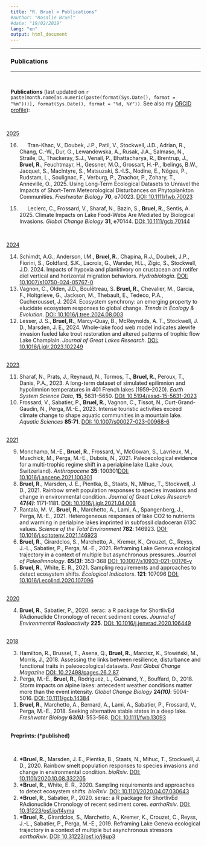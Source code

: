 ```yaml
---
title: "R. Bruel > Publications"
#author: "Rosalie Bruel"
#date: "19/02/2019"
lang: "en"
output: html_document
---
```


<!-- Global site tag (gtag.js) - Google Analytics -->
<script async src="https://www.googletagmanager.com/gtag/js?id=UA-134870808-1"></script>
<script>
  window.dataLayer = window.dataLayer || [];
  function gtag(){dataLayer.push(arguments);}
  gtag('js', new Date());

  gtag('config', 'UA-134870808-1');
</script>

<style>
# space between paragraph, small or big
p.small {
  line-height: 0.7;
}
p.big {
  line-height: 1.8;
}

p {
  text-indent: 1.5em;
}

.first {
  text-indent: 2em;
}

.second {
  text-indent: -2.5em;
}

.title{
    display: none;
}

</style>


***  


### Publications
***

<br>

<head><b>Publications</b> (last updated on `r paste(month.name[as.numeric(paste(format(Sys.Date(), format = "%m")))], format(Sys.Date(), format = "%d, %Y"))`. See also my <a href="https://orcid.org/0000-0001-8351-7539" target="_blank">ORCID profile</a>):</head>


<ol reversed>


<br>
<p class="second"><u>2025</u></p>

<li>Tran-Khac, V., Doubek, J.P., Patil, V., Stockwell, J.D., Adrian, R., Chang, C.-W., Dur, G., Lewandowska, A., Rusak, J.A., Salmaso, N., Straile, D., Thackeray, S.J., Venail, P., Bhattacharya, R., Brentrup, J., <b>Bruel, R.</b>, Feuchtmayr, H., Gessner, M.O., Grossart, H.-P., Ibelings, B.W., Jacquet, S., MacIntyre, S., Matsuzaki, S.-I.S., Nodine, E., Nõges, P., Rudstam, L., Soulignac, F., Verburg, P., Znachor, P., Zohary, T., Anneville, O., 2025. Using Long-Term Ecological Datasets to Unravel the Impacts of Short-Term Meteorological Disturbances on Phytoplankton Communities. _Freshwater Biology_ <b>70</b>, e70023. <a href="https://doi.org/10.1111/fwb.70023" target="_blank">DOI: 10.1111/fwb.70023</a>


<li>Leclerc, C., Frossard, V., Sharaf, N., Bazin, S., <b>Bruel, R.</b>, Sentis, A. 2025. Climate Impacts on Lake Food-Webs Are Mediated by Biological Invasions. _Global Change Biology_ <b>31</b>, e70144. <a href="https://doi.org/10.1111/gcb.70144" target="_blank">DOI: 10.1111/gcb.70144</a>


<br>
<p class="second"><u>2024</u></p>

<li>Schimdt, A.G., Anderson, I.M., <b>Bruel, R.</b>, Chapina, R.J., Doubek, J.P., Fiorini, S., Goldfard, S.K., Lacroix, G., Wander, H.L., Zigic, S., Stockwell, J.D. 2024. Impacts of hypoxia and planktivory on crustacean and rotifer diel vertical and horizontal migration behaviors. _Hydrobiologia_. <a href="https://link.springer.com/article/10.1007/s10750-024-05767-0" target="_blank">DOI: 10.1007/s10750-024-05767-0</a></li>

<li>Vagnon, C., Olden, J.D., Boulêtreau, S. <b>Bruel, R.</b>, Chevalier, M., Garcia, F., Holtgrieve, G., Jackson, M., Thebault, E., Tedeco, P.A., Cucherousset, J. 2024. Ecosystem synchrony: an emerging property to elucidate ecosystem responses to global change. _Trends in Ecology \& Evolution_. <a href="https://doi.org/10.1016/j.tree.2024.08.003" target="_blank">DOI: 10.1016/j.tree.2024.08.003</a></li>

<li>Lesser, J. S., <b>Bruel, R.</b>, Marcy-Quay, B., McReynolds, A. T., Stockwell, J. D., Marsden, J. E., 2024. Whole-lake food web model indicates alewife invasion fueled lake trout restoration and altered patterns of trophic flow Lake Champlain. _Journal of Great Lakes Research_. <a href="https://doi.org/10.1016/j.jglr.2023.102249" target="_blank">DOI: 10.1016/j.jglr.2023.102249</a></li>
 
<br>
<p class="second"><u>2023</u></p>


<li>Sharaf, N., Prats, J., Reynaud, N., Tormos, T., <b>Bruel, R.</b>, Peroux, T., Danis, P.A., 2023. A long-term dataset of simulated epilimnion and hypolimnion temperatures in 401 French lakes (1959–2020). _Earth System Science Data_, <b>15</b>, 5631–5650. <a href="https://essd.copernicus.org/articles/15/5631/2023/" target="_blank">DOI: 10.5194/essd-15-5631-2023</a></li>

<li>Frossard, V., Sabatier, P., <b>Bruel, R.</b>, Vagnon, C., Tissot, N., Curt-Grand-Gaudin, N., Perga, M.-E., 2023. Intense touristic activities exceed climate change to shape aquatic communities in a mountain lake. _Aquatic Sciences_ <b>85:71</b>. <a href="https://doi.org/10.1007/s00027-023-00968-6" target="_blank">DOI: 10.1007/s00027-023-00968-6</a></li>

<br>
<p class="second"><u>2021</u></p>
<li>Monchamp, M.-E., <b>Bruel, R.</b>, Frossard, V., McGowan, S., Lavrieux, M., Muschick, M., Perga, M.-E., Dubois, N., 2021. Paleoecological evidence for a multi-trophic regime shift in a perialpine lake (Lake Joux, Switzerland). _Anthropocene_ <b>35</b>: 100301<a href="https://www.sciencedirect.com/science/article/pii/S2213305421000242" target="_blank">DOI: 10.1016/j.ancene.2021.100301</a></li>

<li><b>Bruel, R.</b>, Marsden, J. E., Pientka, B., Staats, N., Mihuc, T., Stockwell, J. D., 2021. Rainbow smelt population responses to species invasions and change in environmental condition. _Journal of Great Lakes Research_ <b>47*(4)*</b>: 1171-1181. <a href="https://www.sciencedirect.com/science/article/pii/S0380133021000927" target="_blank">DOI: 10.1016/j.jglr.2021.04.008</a></li>

<li>Rantala, M. V., <b>Bruel, R.</b>, Marchetto, A., Lami, A., Spangenberg, J., Perga, M.-E., 2021. Heterogeneous responses of lake CO2 to nutrients and warming in perialpine lakes imprinted in subfossil cladoceran &#948;13C values. _Science of the Total Environment_ <b>782</b>: 146923. <a href="https://www.sciencedirect.com/science/article/pii/S0048969721019938" target="_blank">DOI: 10.1016/j.scitotenv.2021.146923</a></li>

<li><b>Bruel, R.</b>, Girardclos, S., Marchetto, A., Kremer, K., Crouzet, C., Reyss, J.-L., Sabatier, P., Perga, M.-E., 2021. Reframing Lake Geneva ecological trajectory in a context of multiple but asynchronous pressures. _Journal of Paleolimnology_. <b>65*(3)*</b>: 353-368 <a href="https://www.researchgate.net/publication/348815775_Reframing_Lake_Geneva_ecological_trajectory_in_a_context_of_multiple_but_asynchronous_pressures" target="_blank">DOI: 10.1007/s10933-021-00176-y</a></li>

<li><b>Bruel, R.</b>, White, E. R., 2021. Sampling requirements and approaches to detect ecosystem shifts. _Ecological Indicators_. <b>121</b>: 107096 <a href="https://authors.elsevier.com/sd/article/S1470-160X(20)31035-9" target="_blank">DOI: 10.1016/j.ecolind.2020.107096</a></li>

<br>
<p class="second"><u>2020</u></p>
<li><b>Bruel, R.</b>, Sabatier, P., 2020. serac: a R package for ShortlivEd RAdionuclide Chronology of recent sediment cores. _Journal of Environmental Radioactivity_ <b>225</b>. <a href="https://www.sciencedirect.com/science/article/abs/pii/S0265931X20306950" target="_blank">DOI: 10.1016/j.jenvrad.2020.106449</a></li>

<br>
<p class="second"><u>2018</u></p>
<li>Hamilton, R., Brussel, T., Asena, Q., <b>Bruel, R.</b>, Marcisz, K., Słowiński, M., Morris, J., 2018. Assessing the links between resilience, disturbance and functional traits in paleoecological datasets. _Past Global Change Magazine_ <a href="https://www.pastglobalchanges.org/publications/pages-magazines/pages-magazine/12733" target="_blank">DOI: 10.22498/pages.26.2.87</a> </li>

<li>Perga, M.-E., <b>Bruel, R.</b>, Rodriguez, L., Guénand, Y., Bouffard, D., 2018. Storm impacts on alpine lakes: antecedent weather conditions matter more than the event intensity. _Global Change Biology_ <b>24*(10)*</b>: 5004-5016. <a href="https://doi.org/10.1111/gcb.14384" target="_blank"> DOI: 10.1111/gcb.14384</a>
&nbsp;&nbsp;&nbsp;&nbsp;</li>

<li><b>Bruel, R.</b>, Marchetto, A., Bernard, A., Lami, A., Sabatier, P., Frossard, V., Perga, M.-E., 2018. Seeking alternative stable states in a deep lake. _Freshwater Biology_ <b>63*(6)*</b>: 553-568. <a href="https://doi.org/10.1111/fwb.13093" target="_blank">DOI: 10.1111/fwb.13093 </a><br></li>
</ol>


<br>
<head><b>Preprints: (*published)</b></head>
&nbsp;&nbsp;&nbsp;&nbsp;


<ol reversed>
<li><b>*Bruel, R.</b>, Marsden, J. E., Pientka, B., Staats, N., Mihuc, T., Stockwell, J. D., 2020. Rainbow smelt population responses to species invasions and change in environmental condition. _bioRxiv_. <a href="https://www.biorxiv.org/content/10.1101/2020.10.08.332205v1">DOI: 10.1101/2020.10.08.332205</a></li>

<li><b>*Bruel, R.</b>, White, E. R., 2020. Sampling requirements and approaches to detect ecosystem shifts. _bioRxiv_. <a href="https://www.biorxiv.org/content/10.1101/2020.04.07.030643v1">DOI: 10.1101/2020.04.07.030643 </a></li>

<li><b>*Bruel, R.</b>, Sabatier, P., 2020. serac: a R package for ShortlivEd RAdionuclide Chronology of recent sediment cores. _earthaRxiv_. <a href="https://eartharxiv.org/repository/view/461/">DOI: 10.31223/osf.io/f4yma</a></li>

<li><b>*Bruel, R.</b>, Girardclos, S., Marchetto, A., Kremer, K., Crouzet, C., Reyss, J.-L., Sabatier, P., Perga, M.-E., 2019. Reframing Lake Geneva ecological trajectory in a context of multiple but asynchronous stressors _earthaRxiv_. <a href="https://eartharxiv.org/repository/view/510/ ">DOI: 10.31223/osf.io/j8up3</a></li>

<br/>

